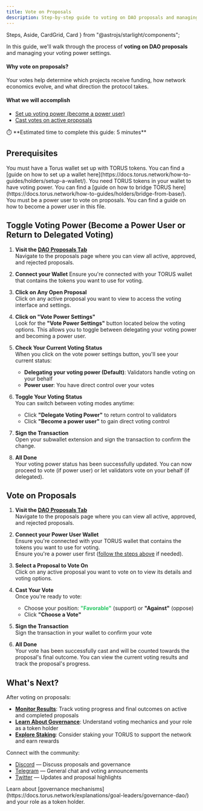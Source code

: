 ```yaml
---
title: Vote on Proposals
description: Step-by-step guide to voting on DAO proposals and managing your voting power settings.
---
```


  Steps,
  Aside,
  CardGrid,
  Card
} from "@astrojs/starlight/components";



In this guide, we'll walk through the process of **voting on DAO proposals** and managing your voting power settings.

#### Why vote on proposals?

Your votes help determine which projects receive funding, how network economics evolve, and what direction the protocol takes.

#### What we will accomplish

- [Set up voting power (become a power user)](#toggle-voting-power-become-a-power-user-or-return-to-delegated-voting)
- [Cast votes on active proposals](#vote-on-proposals)

<Aside>
⏱️ **Estimated time to complete this guide: 5 minutes**
</Aside>

## Prerequisites

<CardGrid>
  <Card title="Torus Wallet" icon="seti:license">
    You must have a Torus wallet set up with TORUS tokens.
    You can find a [guide on how to set up a wallet here](https://docs.torus.network/how-to-guides/holders/setup-a-wallet/).
  </Card>
  <Card title="TORUS Holdings" icon="seti:shell">
    You need TORUS tokens in your wallet to have voting power.
    You can find a [guide on how to bridge TORUS here](https://docs.torus.network/how-to-guides/holders/bridge-from-base/).
  </Card>
  <Card title="Be a Power User" icon="seti:yml">
    You must be a power user to vote on proposals. You can find a guide on how to become a power user in this file.
  </Card>
</CardGrid>

## Toggle Voting Power (Become a Power User or Return to Delegated Voting)

<Steps>

1. **Visit the [DAO Proposals Tab](https://dao.torus.network/proposals)**  
   Navigate to the proposals page where you can view all active, approved, and rejected proposals.

2. **Connect your Wallet**
   <RedText variant="light">Ensure you're connected with your TORUS wallet</RedText> that contains the tokens you want to use for voting.

3. **Click on Any Open Proposal**  
   <RedText variant="light">Click on any active proposal</RedText> you want to view to access the voting interface and settings.
   
   <ClickableImage src={clickOnOpenProposal} alt="Click on an open proposal" />

4. **Click on "Vote Power Settings"**  
   Look for the <RedText variant="light">**"Vote Power Settings"**</RedText> button located below the voting options. This allows you to toggle between delegating your voting power and becoming a power user.
   
   <ClickableImage src={clickVotePowerSettings} alt="Click on Vote Power Settings" />

5. **Check Your Current Voting Status**  
   When you click on the vote power settings button, you'll see your current status:
   
   - **Delegating your voting power (Default)**: <RedText variant="light">Validators handle voting on your behalf</RedText>
   - **Power user**: <RedText variant="light">You have direct control over your votes</RedText>

6. **Toggle Your Voting Status**  
   You can switch between voting modes anytime:
   
   - Click <RedText variant="light">**"Delegate Voting Power"**</RedText> to return control to validators
   - Click <RedText variant="light">**"Become a power user"**</RedText> to gain direct voting control
   
   <ClickableImage src={changeVoteStatus} alt="Change vote status" />

7. **Sign the Transaction**    
   Open your subwallet extension and <RedText variant="light">sign the transaction</RedText> to confirm the change.

8. **All Done**  
   Your voting power status has been successfully updated. You can now proceed to vote (if power user) or let validators vote on your behalf (if delegated).

</Steps>



## Vote on Proposals

<Steps>

1. **Visit the [DAO Proposals Tab](https://dao.torus.network/proposals)**  
   Navigate to the proposals page where you can view all active, approved, and rejected proposals.

2. **Connect your Power User Wallet**  
   <RedText variant="light">Ensure you're connected with your TORUS wallet</RedText> that contains the tokens you want to use for voting.    
   <RedText variant="light">Ensure you're a power user first</RedText> ([follow the steps above](#toggle-voting-power-become-a-power-user-or-return-to-delegated-voting) if needed).  

3. **Select a Proposal to Vote On**  
   Click on any active proposal you want to vote on to view its details and voting options.

4. **Cast Your Vote**  
   Once you're ready to vote:
   - Choose your position: <span style="color: #22c55e; font-weight: bold;">"Favorable"</span> (support) or <RedText variant="light">**"Against"**</RedText> (oppose)
   - Click <RedText variant="light">**"Choose a Vote"**</RedText>

5. **Sign the Transaction**   
   Sign the transaction in your wallet to confirm your vote

6. **All Done**  
   Your vote has been successfully cast and will be counted towards the proposal's final outcome.
   You can view the current voting results and track the proposal's progress.

</Steps>


## What's Next?

After voting on proposals:

- **[Monitor Results](https://dao.torus.network/proposals)**: Track voting progress and final outcomes on active and completed proposals
- **[Learn About Governance](https://docs.torus.network/explanations/goal-leaders/governance-dao/)**: Understand voting mechanics and your role as a token holder
- **[Explore Staking](https://docs.torus.network/how-to-guides/holders/stake-your-torus/)**: Consider staking your TORUS to support the network and earn rewards

Connect with the community:
- [Discord](https://discord.gg/torus) — Discuss proposals and governance
- [Telegram](https://t.me/torusnetwork) — General chat and voting announcements  
- [Twitter](https://x.com/torus_network) — Updates and proposal highlights

<Aside type="tip" title="Want to Learn More?">
Learn about [governance mechanisms](https://docs.torus.network/explanations/goal-leaders/governance-dao/) and your role as a token holder.
</Aside>